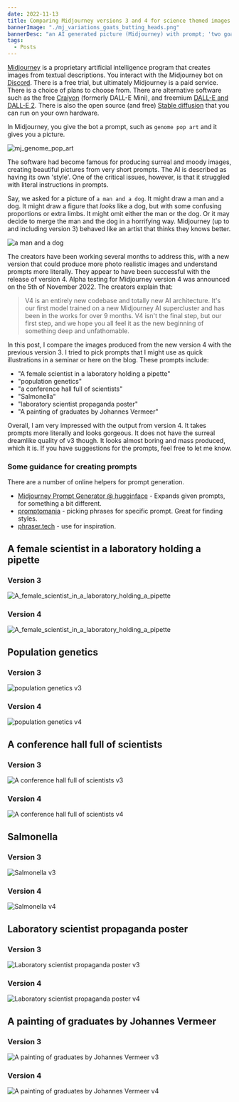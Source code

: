 ```yaml
---
date: 2022-11-13
title: Comparing Midjourney versions 3 and 4 for science themed images
bannerImage: "./mj_variations_goats_butting_heads.png"
bannerDesc: "an AI generated picture (Midjourney) with prompt; 'two goats butting heads in the style of titian'. You can share and adapt this image following a CC BY-SA 4.0 licence."
tags:
  - Posts
---
```


[Midjourney](https://www.midjourney.com/) is a proprietary artificial intelligence program that creates images from textual descriptions. You interact with the Midjourney bot on [Discord](https://discord.com/). There is a free trial, but ultimately Midjourney is a paid service. There is a choice of plans to choose from. There are alternative software such as the free [Craiyon](https://www.craiyon.com/) (formerly DALL-E Mini), and freemium [DALL-E and DALL-E 2](https://openai.com/blog/dall-e/). There is also the open source (and free) [Stable diffusion](https://stability.ai/blog/stable-diffusion-public-release) that you can run on your own hardware.

In Midjourney, you give the bot a prompt, such as `genome pop art` and it gives you a picture.

![mj_genome_pop_art](./mj_genome_pop_art.png)

The software had become famous for producing surreal and moody images, creating beautiful pictures from very short prompts. The AI is described as having its own 'style'. One of the critical issues, however, is that it struggled with literal instructions in prompts.

Say, we asked for a picture of `a man and a dog`. It might draw a man and a dog. It might draw a figure that _looks_ like a dog, but with some confusing proportions or extra limbs. It might omit either the man or the dog. Or it may decide to merge the man and the dog in a horrifying way. Midjourney (up to and including version 3) behaved like an artist that thinks they knows better.

![a man and a dog](./mj_a_man_and_a_dog.png)

The creators have been working several months to address this, with a new version that could produce more photo realistic images and understand prompts more literally. They appear to have been successful with the release of version 4. Alpha testing for Midjourney version 4 was announced on the 5th of November 2022. The creators explain that:

> V4 is an entirely new codebase and totally new AI architecture. It's our first model trained on a new Midjourney AI supercluster and has been in the works for over 9 months. V4 isn't the final step, but our first step, and we hope you all feel it as the new beginning of something deep and unfathomable.

In this post, I compare the images produced from the new version 4 with the previous version 3. I tried to pick prompts that I might use as quick illustrations in a seminar or here on the blog. These prompts include:

- "A female scientist in a laboratory holding a pipette"
- "population genetics"
- "a conference hall full of scientists"
- "Salmonella"
- "laboratory scientist propaganda poster"
- "A painting of graduates by Johannes Vermeer"

Overall, I am very impressed with the output from version 4. It takes prompts more literally and looks gorgeous. It does not have the surreal dreamlike quality of v3 though. It looks almost boring and mass produced, which it is. If you have suggestions for the prompts, feel free to let me know. 

### Some guidance for creating prompts 

There are a number of online helpers for prompt generation. 

* [Midjourney Prompt Generator @ hugginface](https://huggingface.co/spaces/doevent/prompt-generator) - Expands given prompts, for something a bit different.
* [promptomania](https://promptomania.com/midjourney-prompt-builder/) - picking phrases for specific prompt. Great for finding styles.
* [phraser.tech](https://phraser.tech/inspiration?text=penguin) - use for inspiration.


## A female scientist in a laboratory holding a pipette

### Version 3

![A_female_scientist_in_a_laboratory_holding_a_pipette](./mj_v3_A_female_scientist_in_a_laboratory_holding_a_pipette.png)

### Version 4

![A_female_scientist_in_a_laboratory_holding_a_pipette](./mj_v4_A_female_scientist_in_a_laboratory_holding_a_pipette.png)

## Population genetics

### Version 3

![population genetics v3](./mj_v3_population_genetics.png)

### Version 4

![population genetics v4](./mj_v4_population_genetics.png)

## A conference hall full of scientists

### Version 3

![A conference hall full of scientists v3](./mj_v3_a_conference_hall_full_of_scientists.png)

### Version 4

![A conference hall full of scientists v4](./mj_v4_a_conference_hall_full_of_scientists.png)

## Salmonella

### Version 3

![Salmonella v3](./mj_v3_Salmonella.png)

### Version 4

![Salmonella v4](./mj_v4_Salmonella.png)

## Laboratory scientist propaganda poster

### Version 3

![Laboratory scientist propaganda poster v3](./mj_v3_laboratory_scientist_propaganda_poster.png)

### Version 4

![Laboratory scientist propaganda poster v4](./mj_v4_laboratory_scientist_propaganda_poster.png)

## A painting of graduates by Johannes Vermeer

### Version 3

![A painting of graduates by Johannes Vermeer v3](./mj_v3_A_painting_of_graduates_by_Johannes_Vermeer.png)

### Version 4

![A painting of graduates by Johannes Vermeer v4](./mj_v4_A_painting_of_graduates_by_Johannes_Vermeer.png)
